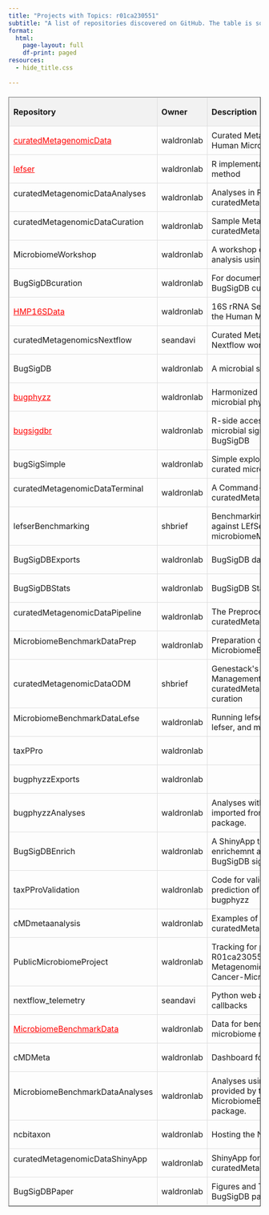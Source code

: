 ```yaml
---
title: "Projects with Topics: r01ca230551"
subtitle: "A list of repositories discovered on GitHub. The table is sortable by clicking on headers and searchable via the search box."
format:
  html:
    page-layout: full
    df-print: paged
resources:
  - hide_title.css
    
---
```


<style>.dataframe {
width: 100%;
border-collapse: collapse;
margin-top: 20px;
}
.dataframe th, .dataframe td {
border: 1px solid #ddd;
padding: 8px;
text-align: left;
}
.dataframe th {
background-color: #f2f2f2;
cursor: pointer;
}
</style>

<link rel="stylesheet" type="text/css" href="https://cdn.datatables.net/1.11.5/css/jquery.dataTables.css"> 

<table border="1" class="dataframe">
  <thead>
    <tr style="text-align: right;">
      <th>Repository</th>
      <th>Owner</th>
      <th>Description</th>
      <th>Stars</th>
      <th>Last Updated</th>
    </tr>
  </thead>
  <tbody>
    <tr>
      <td><a href="https://bioconductor.org/packages/curatedMetagenomicData" target="_blank" style="color: red;">curatedMetagenomicData</a><a href="https://github.com/waldronlab/curatedMetagenomicData" target="_blank"><img src="githubicon.svg" style="height: 0.9em; vertical-align: middle; margin-left: 10px; margin-right: 10px"></a><a href="https://bioconductor.org/packages/curatedMetagenomicData" target="_blank"> </a></td>
      <td>waldronlab</td>
      <td>Curated Metagenomic Data of the Human Microbiome</td>
      <td>138</td>
      <td>2025-07-18</td>
    </tr>
    <tr>
      <td><a href="https://bioconductor.org/packages/lefser" target="_blank" style="color: red;">lefser</a><a href="https://github.com/waldronlab/lefser" target="_blank"><img src="githubicon.svg" style="height: 0.9em; vertical-align: middle; margin-left: 10px; margin-right: 10px"></a><a href="https://bioconductor.org/packages/lefser" target="_blank"> </a></td>
      <td>waldronlab</td>
      <td>R implementation of the LEfSe method</td>
      <td>59</td>
      <td>2025-04-22</td>
    </tr>
    <tr>
      <td>curatedMetagenomicDataAnalyses<a href="https://github.com/waldronlab/curatedMetagenomicDataAnalyses" target="_blank"><img src="githubicon.svg" style="height: 0.9em; vertical-align: middle; margin-left: 10px; margin-right: 10px"></a></td>
      <td>waldronlab</td>
      <td>Analyses in R and Python Using curatedMetagenomicData</td>
      <td>32</td>
      <td>2025-07-30</td>
    </tr>
    <tr>
      <td>curatedMetagenomicDataCuration<a href="https://github.com/waldronlab/curatedMetagenomicDataCuration" target="_blank"><img src="githubicon.svg" style="height: 0.9em; vertical-align: middle; margin-left: 10px; margin-right: 10px"></a></td>
      <td>waldronlab</td>
      <td>Sample Metadata Curation for curatedMetagenomicData</td>
      <td>29</td>
      <td>2025-07-22</td>
    </tr>
    <tr>
      <td>MicrobiomeWorkshop<a href="https://github.com/waldronlab/MicrobiomeWorkshop" target="_blank"><img src="githubicon.svg" style="height: 0.9em; vertical-align: middle; margin-left: 10px; margin-right: 10px"></a></td>
      <td>waldronlab</td>
      <td>A workshop on microbiome analysis using Bioconductor</td>
      <td>15</td>
      <td>2019-06-20</td>
    </tr>
    <tr>
      <td>BugSigDBcuration<a href="https://github.com/waldronlab/BugSigDBcuration" target="_blank"><img src="githubicon.svg" style="height: 0.9em; vertical-align: middle; margin-left: 10px; margin-right: 10px"></a></td>
      <td>waldronlab</td>
      <td>For documenting issues related to BugSigDB curation.</td>
      <td>14</td>
      <td>2025-03-27</td>
    </tr>
    <tr>
      <td><a href="https://bioconductor.org/packages/HMP16SData" target="_blank" style="color: red;">HMP16SData</a><a href="https://github.com/waldronlab/HMP16SData" target="_blank"><img src="githubicon.svg" style="height: 0.9em; vertical-align: middle; margin-left: 10px; margin-right: 10px"></a><a href="https://bioconductor.org/packages/HMP16SData" target="_blank"> </a></td>
      <td>waldronlab</td>
      <td>16S rRNA Sequencing Data from the Human Microbiome Project</td>
      <td>9</td>
      <td>2025-05-05</td>
    </tr>
    <tr>
      <td>curatedMetagenomicsNextflow<a href="https://github.com/seandavi/curatedMetagenomicsNextflow" target="_blank"><img src="githubicon.svg" style="height: 0.9em; vertical-align: middle; margin-left: 10px; margin-right: 10px"></a></td>
      <td>seandavi</td>
      <td>Curated Metagenomics Data Nextflow workflows</td>
      <td>8</td>
      <td>2025-07-03</td>
    </tr>
    <tr>
      <td>BugSigDB<a href="https://github.com/waldronlab/BugSigDB" target="_blank"><img src="githubicon.svg" style="height: 0.9em; vertical-align: middle; margin-left: 10px; margin-right: 10px"></a></td>
      <td>waldronlab</td>
      <td>A microbial signatures database</td>
      <td>8</td>
      <td>2025-07-24</td>
    </tr>
    <tr>
      <td><a href="https://www.bioconductor.org/packages/release/data/experiment/html/bugphyzz.html" target="_blank" style="color: red;">bugphyzz</a><a href="https://github.com/waldronlab/bugphyzz" target="_blank"><img src="githubicon.svg" style="height: 0.9em; vertical-align: middle; margin-left: 10px; margin-right: 10px"></a><a href="https://www.bioconductor.org/packages/release/data/experiment/html/bugphyzz.html" target="_blank"> </a></td>
      <td>waldronlab</td>
      <td>Harmonized annotation of microbial physiology</td>
      <td>6</td>
      <td>2025-04-16</td>
    </tr>
    <tr>
      <td><a href="https://bioconductor.org/packages/bugsigdbr" target="_blank" style="color: red;">bugsigdbr</a><a href="https://github.com/waldronlab/bugsigdbr" target="_blank"><img src="githubicon.svg" style="height: 0.9em; vertical-align: middle; margin-left: 10px; margin-right: 10px"></a><a href="https://bioconductor.org/packages/bugsigdbr" target="_blank"> </a></td>
      <td>waldronlab</td>
      <td>R-side access to published microbial signatures from BugSigDB</td>
      <td>4</td>
      <td>2025-05-29</td>
    </tr>
    <tr>
      <td>bugSigSimple<a href="https://github.com/waldronlab/bugSigSimple" target="_blank"><img src="githubicon.svg" style="height: 0.9em; vertical-align: middle; margin-left: 10px; margin-right: 10px"></a></td>
      <td>waldronlab</td>
      <td>Simple exploratory analysis of curated microbe signatures</td>
      <td>4</td>
      <td>2025-07-10</td>
    </tr>
    <tr>
      <td>curatedMetagenomicDataTerminal<a href="https://github.com/waldronlab/curatedMetagenomicDataTerminal" target="_blank"><img src="githubicon.svg" style="height: 0.9em; vertical-align: middle; margin-left: 10px; margin-right: 10px"></a></td>
      <td>waldronlab</td>
      <td>A Command-Line Interface for curatedMetagenomicData</td>
      <td>3</td>
      <td>2021-11-13</td>
    </tr>
    <tr>
      <td>lefserBenchmarking<a href="https://github.com/shbrief/lefserBenchmarking" target="_blank"><img src="githubicon.svg" style="height: 0.9em; vertical-align: middle; margin-left: 10px; margin-right: 10px"></a></td>
      <td>shbrief</td>
      <td>Benchmarking examples of lefser against LEfSe and microbiomeMarker</td>
      <td>3</td>
      <td>2024-11-19</td>
    </tr>
    <tr>
      <td>BugSigDBExports<a href="https://github.com/waldronlab/BugSigDBExports" target="_blank"><img src="githubicon.svg" style="height: 0.9em; vertical-align: middle; margin-left: 10px; margin-right: 10px"></a></td>
      <td>waldronlab</td>
      <td>BugSigDB data files</td>
      <td>3</td>
      <td>2025-07-30</td>
    </tr>
    <tr>
      <td>BugSigDBStats<a href="https://github.com/waldronlab/BugSigDBStats" target="_blank"><img src="githubicon.svg" style="height: 0.9em; vertical-align: middle; margin-left: 10px; margin-right: 10px"></a></td>
      <td>waldronlab</td>
      <td>BugSigDB Stats and Analysis</td>
      <td>2</td>
      <td>2025-06-30</td>
    </tr>
    <tr>
      <td>curatedMetagenomicDataPipeline<a href="https://github.com/waldronlab/curatedMetagenomicDataPipeline" target="_blank"><img src="githubicon.svg" style="height: 0.9em; vertical-align: middle; margin-left: 10px; margin-right: 10px"></a></td>
      <td>waldronlab</td>
      <td>The Preprocessing Pipeline for curatedMetagenomicData</td>
      <td>2</td>
      <td>2021-10-14</td>
    </tr>
    <tr>
      <td>MicrobiomeBenchmarkDataPrep<a href="https://github.com/waldronlab/MicrobiomeBenchmarkDataPrep" target="_blank"><img src="githubicon.svg" style="height: 0.9em; vertical-align: middle; margin-left: 10px; margin-right: 10px"></a></td>
      <td>waldronlab</td>
      <td>Preparation of datasets for MicrobiomeBenchmarkData</td>
      <td>1</td>
      <td>2024-09-02</td>
    </tr>
    <tr>
      <td>curatedMetagenomicDataODM<a href="https://github.com/shbrief/curatedMetagenomicDataODM" target="_blank"><img src="githubicon.svg" style="height: 0.9em; vertical-align: middle; margin-left: 10px; margin-right: 10px"></a></td>
      <td>shbrief</td>
      <td>Genestack&#x27;s Open Data Management (ODM) setup for curatedMetagenomicData curation</td>
      <td>1</td>
      <td>2025-07-28</td>
    </tr>
    <tr>
      <td>MicrobiomeBenchmarkDataLefse<a href="https://github.com/waldronlab/MicrobiomeBenchmarkDataLefse" target="_blank"><img src="githubicon.svg" style="height: 0.9em; vertical-align: middle; margin-left: 10px; margin-right: 10px"></a></td>
      <td>waldronlab</td>
      <td>Running lefse with lefse-conda, lefser, and microbiomeMarker</td>
      <td>1</td>
      <td>2024-09-25</td>
    </tr>
    <tr>
      <td>taxPPro<a href="https://github.com/waldronlab/taxPPro" target="_blank"><img src="githubicon.svg" style="height: 0.9em; vertical-align: middle; margin-left: 10px; margin-right: 10px"></a></td>
      <td>waldronlab</td>
      <td></td>
      <td>1</td>
      <td>2025-06-30</td>
    </tr>
    <tr>
      <td>bugphyzzExports<a href="https://github.com/waldronlab/bugphyzzExports" target="_blank"><img src="githubicon.svg" style="height: 0.9em; vertical-align: middle; margin-left: 10px; margin-right: 10px"></a></td>
      <td>waldronlab</td>
      <td></td>
      <td>1</td>
      <td>2025-07-27</td>
    </tr>
    <tr>
      <td>bugphyzzAnalyses<a href="https://github.com/waldronlab/bugphyzzAnalyses" target="_blank"><img src="githubicon.svg" style="height: 0.9em; vertical-align: middle; margin-left: 10px; margin-right: 10px"></a></td>
      <td>waldronlab</td>
      <td>Analyses with data and signatures imported from the bugphyzz package.</td>
      <td>1</td>
      <td>2024-06-28</td>
    </tr>
    <tr>
      <td>BugSigDBEnrich<a href="https://github.com/waldronlab/BugSigDBEnrich" target="_blank"><img src="githubicon.svg" style="height: 0.9em; vertical-align: middle; margin-left: 10px; margin-right: 10px"></a></td>
      <td>waldronlab</td>
      <td>A ShinyApp to perform enrichemnt analysis with BugSigDB signatures.</td>
      <td>0</td>
      <td>2025-01-21</td>
    </tr>
    <tr>
      <td>taxPProValidation<a href="https://github.com/waldronlab/taxPProValidation" target="_blank"><img src="githubicon.svg" style="height: 0.9em; vertical-align: middle; margin-left: 10px; margin-right: 10px"></a></td>
      <td>waldronlab</td>
      <td>Code for validation analyses for prediction of annotations in bugphyzz</td>
      <td>0</td>
      <td>2024-07-05</td>
    </tr>
    <tr>
      <td>cMDmetaanalysis<a href="https://github.com/waldronlab/cMDmetaanalysis" target="_blank"><img src="githubicon.svg" style="height: 0.9em; vertical-align: middle; margin-left: 10px; margin-right: 10px"></a></td>
      <td>waldronlab</td>
      <td>Examples of Meta-analysis using curatedMetagenomicData</td>
      <td>0</td>
      <td>2020-01-08</td>
    </tr>
    <tr>
      <td>PublicMicrobiomeProject<a href="https://github.com/waldronlab/PublicMicrobiomeProject" target="_blank"><img src="githubicon.svg" style="height: 0.9em; vertical-align: middle; margin-left: 10px; margin-right: 10px"></a></td>
      <td>waldronlab</td>
      <td>Tracking for project R01ca230551: Exploiting Public Metagenomic Data to Uncover Cancer-Microbiome Relationships</td>
      <td>0</td>
      <td>2025-07-06</td>
    </tr>
    <tr>
      <td>nextflow_telemetry<a href="https://github.com/seandavi/nextflow_telemetry" target="_blank"><img src="githubicon.svg" style="height: 0.9em; vertical-align: middle; margin-left: 10px; margin-right: 10px"></a></td>
      <td>seandavi</td>
      <td>Python web api for nextflow web callbacks</td>
      <td>0</td>
      <td>2025-03-13</td>
    </tr>
    <tr>
      <td><a href="https://bioconductor.org/packages/MicrobiomeBenchmarkData" target="_blank" style="color: red;">MicrobiomeBenchmarkData</a><a href="https://github.com/waldronlab/MicrobiomeBenchmarkData" target="_blank"><img src="githubicon.svg" style="height: 0.9em; vertical-align: middle; margin-left: 10px; margin-right: 10px"></a><a href="https://bioconductor.org/packages/MicrobiomeBenchmarkData" target="_blank"> </a></td>
      <td>waldronlab</td>
      <td>Data for benchmarking in microbiome research.</td>
      <td>0</td>
      <td>2025-04-16</td>
    </tr>
    <tr>
      <td>cMDMeta<a href="https://github.com/waldronlab/cMDMeta" target="_blank"><img src="githubicon.svg" style="height: 0.9em; vertical-align: middle; margin-left: 10px; margin-right: 10px"></a></td>
      <td>waldronlab</td>
      <td>Dashboard for cMD</td>
      <td>0</td>
      <td>2024-12-28</td>
    </tr>
    <tr>
      <td>MicrobiomeBenchmarkDataAnalyses<a href="https://github.com/waldronlab/MicrobiomeBenchmarkDataAnalyses" target="_blank"><img src="githubicon.svg" style="height: 0.9em; vertical-align: middle; margin-left: 10px; margin-right: 10px"></a></td>
      <td>waldronlab</td>
      <td>Analyses using the datasets provided by the MicrobiomeBenchmarkData package.</td>
      <td>0</td>
      <td>2025-04-18</td>
    </tr>
    <tr>
      <td>ncbitaxon<a href="https://github.com/waldronlab/ncbitaxon" target="_blank"><img src="githubicon.svg" style="height: 0.9em; vertical-align: middle; margin-left: 10px; margin-right: 10px"></a></td>
      <td>waldronlab</td>
      <td>Hosting the NCBI taxnomy</td>
      <td>0</td>
      <td>2024-08-21</td>
    </tr>
    <tr>
      <td>curatedMetagenomicDataShinyApp<a href="https://github.com/waldronlab/curatedMetagenomicDataShinyApp" target="_blank"><img src="githubicon.svg" style="height: 0.9em; vertical-align: middle; margin-left: 10px; margin-right: 10px"></a></td>
      <td>waldronlab</td>
      <td>ShinyApp for curatedMetagenomicDataCuraiton</td>
      <td>0</td>
      <td>2021-11-29</td>
    </tr>
    <tr>
      <td>BugSigDBPaper<a href="https://github.com/waldronlab/BugSigDBPaper" target="_blank"><img src="githubicon.svg" style="height: 0.9em; vertical-align: middle; margin-left: 10px; margin-right: 10px"></a></td>
      <td>waldronlab</td>
      <td>Figures and Tables for the BugSigDB paper</td>
      <td>0</td>
      <td>2023-10-19</td>
    </tr>
  </tbody>
</table>

<script type="text/javascript" charset="utf8" src="https://code.jquery.com/jquery-3.6.0.min.js"></script> 
<script type="text/javascript" charset="utf8" src="https://cdn.datatables.net/1.11.5/js/jquery.dataTables.js"></script> 
<script>
$(document).ready( function () { 
$('.dataframe').DataTable();
} );
</script> 
